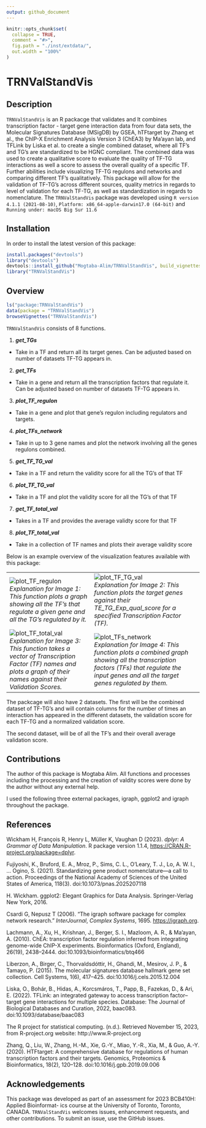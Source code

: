 ```yaml
---
output: github_document
---
```


<!-- README.md is generated from README.Rmd. Please edit that file -->

```r
knitr::opts_chunk$set(
  collapse = TRUE,
  comment = "#>",
  fig.path = "./inst/extdata/",
  out.width = "100%"
)
```

# TRNValStandVis

<!-- badges: start -->
<!-- badges: end -->

## Description

`TRNValStandVis` is an R packacge that validates and 
It combines transcription factor - target gene interaction data from four data sets, 
the Molecular Signatures Database (MSigDB) by GSEA, hTFtarget by Zhang et al.,
the ChIP-X Enrichment Analysis Version 3 (ChEA3) by Ma'ayan lab, and TFLink by Liska et al. to 
create a single combined dataset, where all TF's and TG's are standardized to be HGNC compliant. 
The combined data was used to create a qualitative score to evaluate the quality of TF-TG interactions
as well a score to assess the overall quality of a specific TF. Further abilities include
visualizing TF-TG regulons and networks and comparing different TF's qualitatively. 
This package will allow for the validation of TF-TG's across different sources, 
quality metrics in regards to level of validation for each TF-TG, as well as 
standardization in regards to nomenclature. The `TRNValStandVis` package was developed using
`R version 4.1.1 (2021-08-10)`, `Platform: x86_64-apple-darwin17.0 (64-bit)` and `Running under: macOS Big Sur 11.6`


## Installation

In order to install the latest version of this package:

```r
install.packages("devtools")
library("devtools")
devtools::install_github("Mogtaba-Alim/TRNValStandVis", build_vignettes = TRUE)
library("TRNValStandVis")
```

## Overview

```r
ls("package:TRNValStandVis")
data(package = "TRNValStandVis")
browseVignettes("TRNValStandVis")
```

`TRNValStandVis` consists of 8 functions. 

1. ***get_TGs***
- Take in a TF and return all its target genes. Can be adjusted based on number of datasets TF-TG appears in.

2. ***get_TFs***
- Take in a gene and return all the transcription factors that regulate it. Can be adjusted based on number of datasets TF-TG appears in. 

3. ***plot_TF_regulon***
- Take in a gene and plot that gene's regulon including regulators and targets. 

4. ***plot_TFs_network***
- Take in up to 3 gene names and plot the network involving all the genes regulons combined. 

5. ***get_TF_TG_val***
- Take in a TF and return the validity score for all the TG's of that TF

6. ***plot_TF_TG_val***
- Take in a TF and plot the validity score for all the TG's of that TF

7. ***get_TF_total_val***
- Takes in a TF and provides the average validty score for that TF

8. ***plot_TF_total_val***
- Take in a collection of TF names and plots their average validity score

Below is an example overview of the visualization features available with this package:

<div style="text-align: center;">
  <table>
    <tr>
      <td>
        ![plot_TF_regulon](./inst/extdata/plot_TF_regulon_Example.png)
        <br>
        <em>Explanation for Image 1: This function plots a graph showing all the TF's that regulate a given gene and all the TG's regulated by it.</em>
      </td>
      <td>
        ![plot_TF_TG_val](./inst/extdata/plot_TF_TG_val_Example.png)
        <br>
        <em>Explanation for Image 2: This function plots the target genes against their TE_TG_Exp_qual_score for a specified Transcription Factor (TF).</em>
      </td>
    </tr>
    <tr>
      <td>
        ![plot_TF_total_val](./inst/extdata/plot_TF_total_val_Example.png)
        <br>
        <em>Explanation for Image 3: This function takes a vector of Transcription Factor (TF) names and plots a graph of their names against their Validation Scores.</em>
      </td>
      <td>
        ![plot_TFs_network](./inst/extdata/plot_TFs_network_Example.png)
        <br>
        <em>Explanation for Image 4: This function plots a combined graph showing all the transcription factors (TFs) that regulate the input genes and all the target genes regulated by them.</em>
      </td>
    </tr>
  </table>
</div>


The packcage will also have 2 datasets. The first  will be the combined dataset of TF-TG's
and will contain columns for the number of times an interaction has appeared in the
different datasets, the validation score for each TF-TG and a normalized validation score. 

The second dataset, will be of all the TF's and their overall average validation score. 

## Contributions

The author of this package is Mogtaba Alim. All functions and processes including
the processing and the creation of valdity scores were done by the author without any 
external help. 

I used the following three external packages, igraph, ggplot2 and igraph
throughout the package. 

## References

Wickham H, François R, Henry L, Müller K, Vaughan D (2023). _dplyr: A Grammar of Data
  Manipulation_. R package version 1.1.4, <https://CRAN.R-project.org/package=dplyr>.

Fujiyoshi, K., Bruford, E. A., Mroz, P., Sims, C. L., O’Leary, T. J., Lo, A. W. I., … Ogino, S. (2021). Standardizing gene product nomenclature—a call to action. Proceedings of the National Academy of Sciences of the United States of America, 118(3). doi:10.1073/pnas.2025207118

H. Wickham. ggplot2: Elegant Graphics for Data Analysis. Springer-Verlag New York, 2016.

Csardi G, Nepusz T (2006). “The igraph software package for complex network research.”
  _InterJournal_, *Complex Systems*, 1695. <https://igraph.org>.

Lachmann, A., Xu, H., Krishnan, J., Berger, S. I., Mazloom, A. R., & Ma’ayan, A. (2010). ChEA: transcription factor regulation inferred from integrating genome-wide ChIP-X experiments. Bioinformatics (Oxford, England), 26(19), 2438–2444. doi:10.1093/bioinformatics/btq466

Liberzon, A., Birger, C., Thorvaldsdóttir, H., Ghandi, M., Mesirov, J. P., & Tamayo, P. (2015). The molecular signatures database hallmark gene set collection. Cell Systems, 1(6), 417–425. doi:10.1016/j.cels.2015.12.004

Liska, O., Bohár, B., Hidas, A., Korcsmáros, T., Papp, B., Fazekas, D., & Ari, E. (2022). TFLink: an integrated gateway to access transcription factor–target gene interactions for multiple species. Database: The Journal of Biological Databases and Curation, 2022, baac083. doi:10.1093/database/baac083

The R project for statistical computing. (n.d.). Retrieved November 15, 2023, from R-project.org website: http://www.R-project.org

Zhang, Q., Liu, W., Zhang, H.-M., Xie, G.-Y., Miao, Y.-R., Xia, M., & Guo, A.-Y. (2020). HTFtarget: A comprehensive database for regulations of human transcription factors and their targets. Genomics, Proteomics & Bioinformatics, 18(2), 120–128. doi:10.1016/j.gpb.2019.09.006

## Acknowledgements

This package was developed as part of an assessment for 2023 BCB410H: Applied Bioinformat-
ics course at the University of Toronto, Toronto, CANADA. `TRNValStandVis` welcomes issues,
enhancement requests, and other contributions. To submit an issue, use the GitHub issues.

